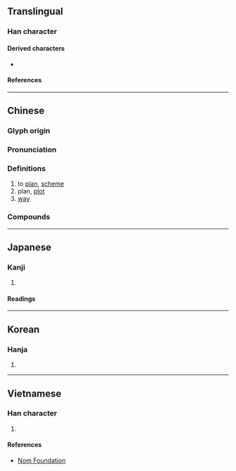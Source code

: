 {{character info}}
==Translingual==

===Han character===
{{Han char|rn=94|rad=犬|as=09|sn=12|four=83634|canj=TWIK|ids=⿰酋犬}}

====Derived characters====
* {{l|mul|[[𢢕]], [[𦽈]], [[𭟂]]}}

====References====
{{Han ref|kx=0716.010|dkj=20558|dj=1127.170|hdz=21355.080|uh=7337}}

----

==Chinese==
{{zh-forms|alt=猶}}

===Glyph origin===
{{Han etym}}

===Pronunciation===
{{zh-pron
|m=yóu
|c=jau4
|mn=iû
|mc=y
|oc=y
|ma=
|cat=v,n
}}

===Definitions===
{{zh-hanzi}}

# to [[plan]], [[scheme]]
# plan, [[plot]]
# [[way]]

===Compounds===
{{zh-der|壯猷|大猷|深謀遠猷|風猷|鴻猷|芳猷}}

----

==Japanese==

===Kanji===
{{ja-kanji|grade=|rs=犬09}}

# {{rfdef|ja|sort=犬09}}

====Readings====
{{ja-readings
|on=ゆう<いう
|kun=はか-る, はかりごと-
|nanori=みち
}}

----

==Korean==

===Hanja===
{{ko-hanja|hangeul=유|eumhun=|rv=yu|mr=yu|y=yu}}

# {{rfdef|ko|sort=犬09}}

----

==Vietnamese==

===Han character===
{{vi-hantu|rs=犬09|[[du]]}}

# {{rfdef|vi|sort=犬09}}

====References====
* [http://nomfoundation.org/common/nom_details.php?codepoint=7337 Nom Foundation]